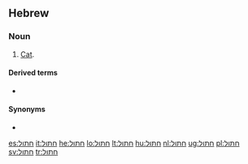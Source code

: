 ==Hebrew==

===Noun===
{{he-noun|g=m|חתול|tr=khatúl|wv=חָתוּל|f=חתולה|fwv=חֲתוּלָה|cons=חתול|conswv=חֲתוּל|pl=חתולים|plwv=חֲתוּלִים}}

# [[cat|Cat]].

====Derived terms====
*{{he-link|חתול נמרי|khatúl n'marí|wv=חָתוּל נְמֵרִי}}

====Synonyms====
* {{onym|he|שונרא|sc=Hebr|tr=shunra}}

[[es:חתול]]
[[it:חתול]]
[[he:חתול]]
[[lo:חתול]]
[[lt:חתול]]
[[hu:חתול]]
[[nl:חתול]]
[[ug:חתול]]
[[pl:חתול]]
[[sv:חתול]]
[[tr:חתול]]